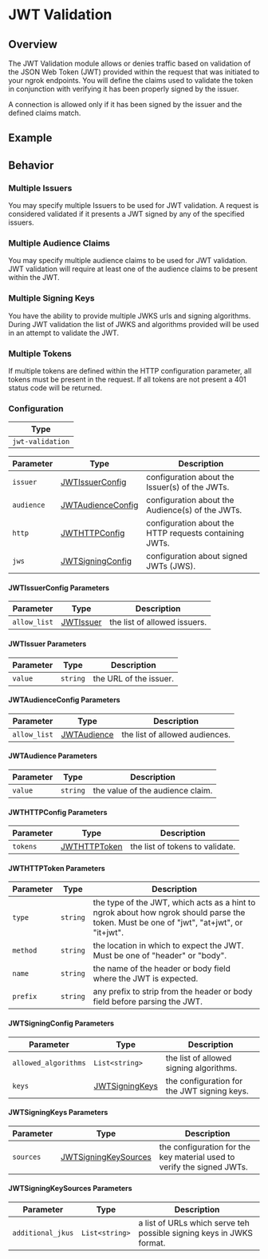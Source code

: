 
# JWT Validation

## Overview

The JWT Validation module allows or denies traffic based on validation of the JSON Web
Token (JWT) provided within the request that was initiated to your ngrok endpoints. You
will define the claims used to validate the token in conjunction with verifying it has
been properly signed by the issuer.

A connection is allowed only if it has been signed by the issuer and the defined claims
match.

## Example

<ExampleHTTP />

## Behavior

### Multiple Issuers

You may specify multiple Issuers to be used for JWT validation. A request is considered
validated if it presents a JWT signed by any of the specified issuers.

### Multiple Audience Claims

You may specify multiple audience claims to be used for JWT validation. JWT validation
will require at least one of the audience claims to be present within the JWT.

### Multiple Signing Keys

You have the ability to provide multiple JWKS urls and signing algorithms. During JWT
validation the list of JWKS and algorithms provided will be used in an attempt to validate
the JWT.

### Multiple Tokens

If multiple tokens are defined within the HTTP configuration parameter, all tokens must be
present in the request. If all tokens are not present a 401 status code will be returned.

### Configuration

| Type             |
| ---------------- |
| `jwt-validation` |

| Parameter  | Type                                               | Description                                            |
| ---------- | -------------------------------------------------- | ------------------------------------------------------ |
| `issuer`   | [JWTIssuerConfig](#jwtissuerconfig-parameters)     | configuration about the Issuer(s) of the JWTs.         |
| `audience` | [JWTAudienceConfig](#jwtaudienceconfig-parameters) | configuration about the Audience(s) of the JWTs.       |
| `http`     | [JWTHTTPConfig](#jwthttpconfig-parameters)         | configuration about the HTTP requests containing JWTs. |
| `jws`      | [JWTSigningConfig](#jwtsigningconfig-parameters)   | configuration about signed JWTs (JWS).                 |

#### JWTIssuerConfig Parameters

| Parameter    | Type                               | Description                  |
| ------------ | ---------------------------------- | ---------------------------- |
| `allow_list` | [JWTIssuer](#jwtissuer-parameters) | the list of allowed issuers. |

#### JWTIssuer Parameters

| Parameter | Type     | Description            |
| --------- | -------- | ---------------------- |
| `value`   | `string` | the URL of the issuer. |

#### JWTAudienceConfig Parameters

| Parameter    | Type                                   | Description                    |
| ------------ | -------------------------------------- | ------------------------------ |
| `allow_list` | [JWTAudience](#jwtaudience-parameters) | the list of allowed audiences. |

#### JWTAudience Parameters

| Parameter | Type     | Description                      |
| --------- | -------- | -------------------------------- |
| `value`   | `string` | the value of the audience claim. |

#### JWTHTTPConfig Parameters

| Parameter | Type                                     | Description                     |
| --------- | ---------------------------------------- | ------------------------------- |
| `tokens`  | [JWTHTTPToken](#jwthttptoken-parameters) | the list of tokens to validate. |

#### JWTHTTPToken Parameters

| Parameter | Type     | Description                                                                                                                             |
| --------- | -------- | --------------------------------------------------------------------------------------------------------------------------------------- |
| `type`    | `string` | the type of the JWT, which acts as a hint to ngrok about how ngrok should parse the token. Must be one of "jwt", "at+jwt", or "it+jwt". |
| `method`  | `string` | the location in which to expect the JWT. Must be one of "header" or "body".                                                             |
| `name`    | `string` | the name of the header or body field where the JWT is expected.                                                                         |
| `prefix`  | `string` | any prefix to strip from the header or body field before parsing the JWT.                                                               |

#### JWTSigningConfig Parameters

| Parameter            | Type                                         | Description                                 |
| -------------------- | -------------------------------------------- | ------------------------------------------- |
| `allowed_algorithms` | `List<string>`                               | the list of allowed signing algorithms.     |
| `keys`               | [JWTSigningKeys](#jwtsigningkeys-parameters) | the configuration for the JWT signing keys. |

#### JWTSigningKeys Parameters

| Parameter | Type                                                     | Description                                                            |
| --------- | -------------------------------------------------------- | ---------------------------------------------------------------------- |
| `sources` | [JWTSigningKeySources](#jwtsigningkeysources-parameters) | the configuration for the key material used to verify the signed JWTs. |

#### JWTSigningKeySources Parameters

| Parameter         | Type           | Description                                                          |
| ----------------- | -------------- | -------------------------------------------------------------------- |
| `additional_jkus` | `List<string>` | a list of URLs which serve teh possible signing keys in JWKS format. |
